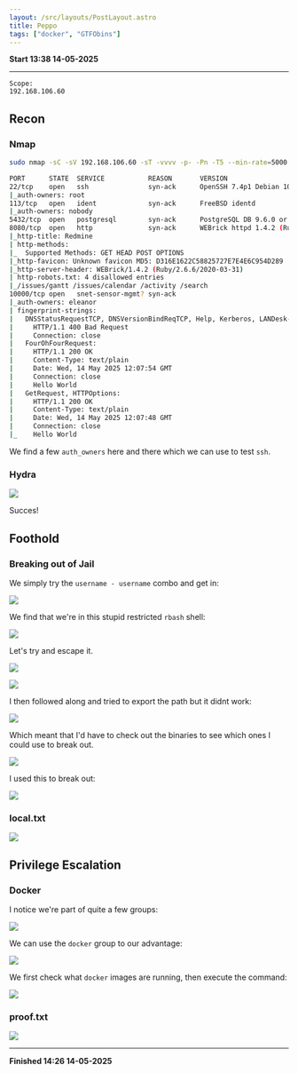 ```yaml
---
layout: /src/layouts/PostLayout.astro
title: Peppo
tags: ["docker", "GTFObins"]
---
```

**Start 13:38 14-05-2025**

---
```
Scope:
192.168.106.60
```
## Recon

### Nmap

```bash
sudo nmap -sC -sV 192.168.106.60 -sT -vvvv -p- -Pn -T5 --min-rate=5000

PORT      STATE  SERVICE           REASON       VERSION
22/tcp    open   ssh               syn-ack      OpenSSH 7.4p1 Debian 10+deb9u7 (protocol 2.0)
|_auth-owners: root
113/tcp   open   ident             syn-ack      FreeBSD identd
|_auth-owners: nobody
5432/tcp  open   postgresql        syn-ack      PostgreSQL DB 9.6.0 or later
8080/tcp  open   http              syn-ack      WEBrick httpd 1.4.2 (Ruby 2.6.6 (2020-03-31))
|_http-title: Redmine
| http-methods: 
|_  Supported Methods: GET HEAD POST OPTIONS
|_http-favicon: Unknown favicon MD5: D316E1622C58825727E7E4E6C954D289
|_http-server-header: WEBrick/1.4.2 (Ruby/2.6.6/2020-03-31)
| http-robots.txt: 4 disallowed entries 
|_/issues/gantt /issues/calendar /activity /search
10000/tcp open   snet-sensor-mgmt? syn-ack
|_auth-owners: eleanor
| fingerprint-strings: 
|   DNSStatusRequestTCP, DNSVersionBindReqTCP, Help, Kerberos, LANDesk-RC, LDAPBindReq, LDAPSearchReq, LPDString, RPCCheck, RTSPRequest, SIPOptions, SMBProgNeg, SSLSessionReq, TLSSessionReq, TerminalServer, TerminalServerCookie, X11Probe: 
|     HTTP/1.1 400 Bad Request
|     Connection: close
|   FourOhFourRequest: 
|     HTTP/1.1 200 OK
|     Content-Type: text/plain
|     Date: Wed, 14 May 2025 12:07:54 GMT
|     Connection: close
|     Hello World
|   GetRequest, HTTPOptions: 
|     HTTP/1.1 200 OK
|     Content-Type: text/plain
|     Date: Wed, 14 May 2025 12:07:48 GMT
|     Connection: close
|_    Hello World
```

We find a few `auth_owners` here and there which we can use to test `ssh`.

### Hydra

![](../../../assets/0addf9ccd7b45aa1cf396bd3d42d0d75.png)

Succes!

## Foothold
### Breaking out of Jail

We simply try the `username - username` combo and get in:

![](../../../assets/d37ea51bd2c23d89e56b3a251f1fce8f.png)

We find that we're in this stupid restricted `rbash` shell:

![](../../../assets/6368082cc21b6d9907484c86e8e4acd6.png)

Let's try and escape it.

![](../../../assets/3990f7b322f4c57080db9f31e847f3e0.png)

![](../../../assets/1995e556cb19779f3aa0b7bb90c92638.png)

I then followed along and tried to export the path but it didnt work:

![](../../../assets/fa907ba24c82a9a68ceaa8bbdbf5f2e0.png)

Which meant that I'd have to check out the binaries to see which ones I could use to break out.

![](../../../assets/f205feb9bb43203d1b619d822ac7700d.png)

I used this to break out:

![](../../../assets/0198f488372ef9349fb487fff7e42382.png)

### local.txt

![](../../../assets/073443d915d2daf947751a2575d8748e.png)

## Privilege Escalation
### Docker 

I notice we're part of quite a few groups:

![](../../../assets/fc54facb815c4cadf5215fcd276f0821.png)

We can use the `docker` group to our advantage:

![](../../../assets/5c932aa3df9f6388097aadaa03330745.png)

We first check what `docker` images are running, then execute the command:

![](../../../assets/46ce57e23481f75ddd156cedaf8f7c3a.png)

### proof.txt

![](../../../assets/d1125613ebf79599cd8e2163313c5da1.png)

---

**Finished 14:26 14-05-2025**

[^Links]:  [[OSCP Prep]]

